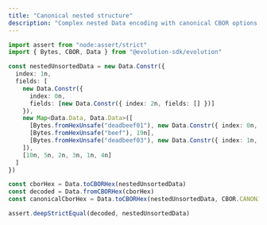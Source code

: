 ```yaml
---
title: "Canonical nested structure"
description: "Complex nested Data encoding with canonical CBOR options."
---
```


```typescript
import assert from "node:assert/strict"
import { Bytes, CBOR, Data } from "@evolution-sdk/evolution"

const nestedUnsortedData = new Data.Constr({
  index: 1n,
  fields: [
    new Data.Constr({
      index: 0n,
      fields: [new Data.Constr({ index: 2n, fields: [] })]
    }),
    new Map<Data.Data, Data.Data>([
      [Bytes.fromHexUnsafe("deadbeef01"), new Data.Constr({ index: 0n, fields: [] })],
      [Bytes.fromHexUnsafe("beef"), 19n],
      [Bytes.fromHexUnsafe("deadbeef03"), new Data.Constr({ index: 1n, fields: [] })]
    ]),
    [10n, 5n, 2n, 3n, 1n, 4n]
  ]
})

const cborHex = Data.toCBORHex(nestedUnsortedData)
const decoded = Data.fromCBORHex(cborHex)
const canonicalCborHex = Data.toCBORHex(nestedUnsortedData, CBOR.CANONICAL_OPTIONS)

assert.deepStrictEqual(decoded, nestedUnsortedData)

```
